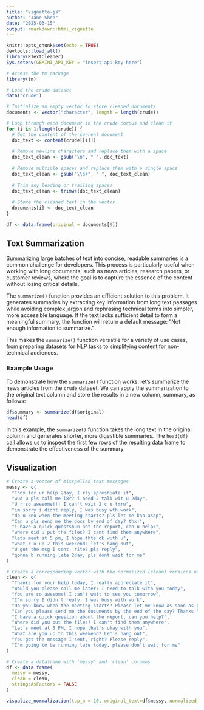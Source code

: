 ```yaml
---
title: "vignette-js"
author: "Jane Shen"
date: "2025-03-15"
output: rmarkdown::html_vignette
---
```


```r
knitr::opts_chunk$set(echo = TRUE)
devtools::load_all()
library(RTextCleaner)
Sys.setenv(GEMINI_API_KEY = "insert api key here")
```

```r
# Access the tm package
library(tm)

# Load the crude dataset
data("crude")

# Initialize an empty vector to store cleaned documents
documents <- vector("character", length = length(crude))

# Loop through each document in the crude corpus and clean it
for (i in 1:length(crude)) {
  # Get the content of the current document
  doc_text <- content(crude[[i]])
  
  # Remove newline characters and replace them with a space
  doc_text_clean <- gsub("\n", " ", doc_text)
  
  # Remove multiple spaces and replace them with a single space
  doc_text_clean <- gsub("\\s+", " ", doc_text_clean)
  
  # Trim any leading or trailing spaces
  doc_text_clean <- trimws(doc_text_clean)
  
  # Store the cleaned text in the vector
  documents[i] <- doc_text_clean
}

df <- data.frame(original = documents[9])
```

## Text Summarization

Summarizing large batches of text into concise, readable summaries is a common challenge for developers. This process is particularly useful when working with long documents, such as news articles, research papers, or customer reviews, where the goal is to capture the essence of the content without losing critical details.

The `summarize()` function provides an efficient solution to this problem. It generates summaries by extracting key information from long text passages while avoiding complex jargon and rephrasing technical terms into simpler, more accessible language. If the text lacks sufficient detail to form a meaningful summary, the function will return a default message: "Not enough information to summarize."

This makes the `summarize()` function versatile for a variety of use cases, from preparing datasets for NLP tasks to simplifying content for non-technical audiences.

### Example Usage

To demonstrate how the `summarize()` function works, let’s summarize the news articles from the `crude` dataset. We can apply the summarization to the original text column and store the results in a new column, summary, as follows:

```r
df$summary <- summarize(df$original)
head(df)
```

In this example, the `summarize()` function takes the long text in the original column and generates shorter, more digestible summaries. The `head(df)` call allows us to inspect the first few rows of the resulting data frame to demonstrate the effectiveness of the summary.

## Visualization

```r
# Create a vector of misspelled text messages
messy <- c(
  "Thnx for ur help 2day, I rly apreshiate it",
  "wud u pls call me l8r? i need 2 talk wit u 2day",
  "U r so awesome!!! I can't wait 2 c u tmrw",
  "im sorry i didnt reply, I was busy wth work",
  "do u kno when the meeting starts? pls let me kno asap",
  "Can u pls send me the docs by end of day? thx!",
  "i have a quick questshun abt the report, can u help?",
  "where did u put the files? I cant find them anywhere",
  "lets meet at 5 pm, I hope thts ok with u",
  "what r u up 2 this weekend? let's hang out",
  "U got the msg I sent, rite? pls reply",
  "gonna b running late 2day, pls dont wait for me"
)

# Create a corresponding vector with the normalized (clean) versions of the text
clean <- c(
  "Thanks for your help today, I really appreciate it",
  "Would you please call me later? I need to talk with you today",
  "You are so awesome! I can't wait to see you tomorrow",
  "I'm sorry I didn't reply, I was busy with work",
  "Do you know when the meeting starts? Please let me know as soon as possible",
  "Can you please send me the documents by the end of the day? Thanks!",
  "I have a quick question about the report, can you help?",
  "Where did you put the files? I can't find them anywhere",
  "Let's meet at 5 PM, I hope that's okay with you",
  "What are you up to this weekend? Let's hang out",
  "You got the message I sent, right? Please reply",
  "I'm going to be running late today, please don't wait for me"
)

# Create a dataframe with 'messy' and 'clean' columns
df <- data.frame(
  messy = messy,
  clean = clean,
  stringsAsFactors = FALSE
)
```

```r
visualize_normalization(top_n = 10, original_text=df$messy, normalized_text=df$clean)
```
